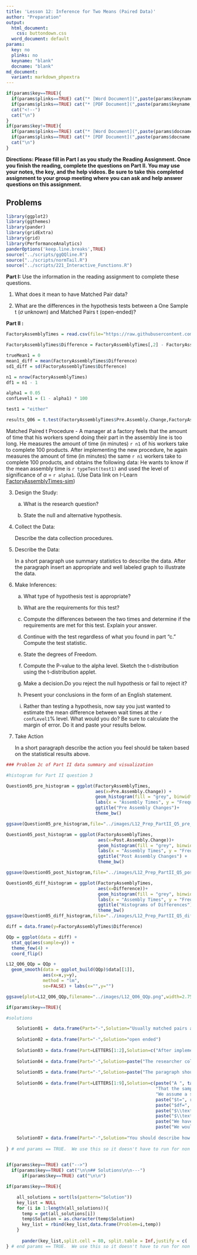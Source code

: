 ```yaml
---
title: 'Lesson 12: Inference for Two Means (Paired Data)'
author: "Preparation"
output:
  html_document:
    css: buttondown.css
  word_document: default
params:
  key: no
  plinks: no
  keyname: "blank"
  docname: "blank"
md_document:
  variant: markdown_phpextra
---
```


```r
if(params$key==TRUE){
  if(params$plinks==TRUE) cat("* [Word Document](",paste(params$keyname,"docx",sep="."),")\n")
  if(params$plinks==TRUE) cat("* [PDF Document](",paste(params$keyname,"pdf",sep="."),")\n")
  cat("<!--")
  cat("\n")
} 
if(params$key!=TRUE){
  if(params$plinks==TRUE) cat("* [Word Document](",paste(params$docname,"docx",sep="."),")\n")
  if(params$plinks==TRUE) cat("* [PDF Document](",paste(params$docname,"pdf",sep="."),")\n")
  cat("\n")
}
```

**Directions: Please fill in Part I as you study the Reading Assignment. Once you finish the reading, complete the questions on Part II. You may use your notes, the key, and the help videos. Be sure to take this completed assignment to your group meeting where you can ask and help answer questions on this assignment.**

## Problems

```r
library(ggplot2)
library(ggthemes)
library(pander)
library(gridExtra)
library(grid)
library(PerformanceAnalytics)
panderOptions('keep.line.breaks',TRUE)
source("../scripts/ggQQline.R")
source("../scripts/normTail.R")
source("../scripts/221_Interactive_Functions.R")
```


**Part I:**  Use the information in the reading assignment to complete these questions. 

1.	What does it mean to have Matched Pair data?

2.	What are the differences in the hypothesis tests between a One Sample t ($\sigma$ unknown) and Matched Pairs t (open-ended)?
 

**Part II :**  

```r
FactoryAssemblyTimes = read.csv(file="https://raw.githubusercontent.com/byuistats/data/master/FactoryAssemblyTimes-sim/FactoryAssemblyTimes-sim.csv",stringsAsFactors = FALSE,header = TRUE)

FactoryAssemblyTimes$Difference = FactoryAssemblyTimes[,2] - FactoryAssemblyTimes[,1] #adds another column for the differences in the data set

trueMean1 = 0
mean1_diff = mean(FactoryAssemblyTimes$Difference)
sd1_diff = sd(FactoryAssemblyTimes$Difference)

n1 = nrow(FactoryAssemblyTimes)
df1 = n1 - 1

alpha1 = 0.05
confLevel1 = (1 - alpha1) * 100

test1 = "either"

results_Q06 = t.test(FactoryAssemblyTimes$Pre.Assembly.Change,FactoryAssemblyTimes$Post.Assembly.Change,paired = TRUE,mu=0,alternative = "two.sided",conf.level = confLevel1/100)
```


Matched Paired t Procedure - A manager at a factory feels that the amount of time that his workers spend doing their part in the assembly line is too long. He measures the amount of time (in minutes) `r n1` of his workers take to complete 100 products.  After implementing the new procedure, he again measures the amount of time (in minutes) the same `r n1` workers take to complete 100 products, and obtains the following data:  He wants to know if the mean assembly time is `r typeTest(test1)` and used the level of significance of $\alpha$ = `r alpha1`.  (Use Data link on I-Learn [FactoryAssemblyTimes-sim](http://statistics.byuimath.com/index.php?title=Data))

3.	Design the Study:
    
    a. What is the research question?

    b. State the null and alternative hypothesis.

4.	Collect the Data:

    Describe the data collection procedures.

5.	Describe the Data:

    In a short paragraph use summary statistics to describe the data. After the paragraph insert an appropriate and well labeled graph to illustrate the data.  

6. Make Inferences:

    a. What type of hypothesis test is appropriate?

    b. What are the requirements for this test?

    c. Compute the differences between the two times and determine if the requirements are met for this test. Explain your answer.

    d. Continue with the test regardless of what you found in part "c." Compute the test statistic.

    e. State the degrees of Freedom.

    f. Compute the P-value to the alpha level. Sketch the t-distribution using the t-distribution applet. 
  
    g. Make a decision.Do you reject the null hypothesis or fail to reject it?

    h. Present your conclusions in the form of an English statement.

    i. Rather than testing a hypothesis, now say you just wanted to estimate the mean difference between wait times at the `r confLevel1`% level. What would you do? Be sure to calculate the margin of error. Do it and paste your results below.


7. Take Action

    In a short paragraph describe the action you feel should be taken based on the statistical results above.


```r
### Problem 2c of Part II data summary and visualization

#histogram for Part II question 3

Question05_pre_histogram = ggplot(FactoryAssemblyTimes, 
                                  aes(x=Pre.Assembly.Change)) +
                                  geom_histogram(fill = "grey", binwidth = 8,colour = "black") + 
                                  labs(x = "Assembly Times", y = "Frequency") +
                                  ggtitle("Pre Assembly Changes")+
                                  theme_bw()

ggsave(Question05_pre_histogram,file="../images/L12_Prep_PartII_Q5_pre_histogram.png",width=2.75,height=2.25)

Question05_post_histogram = ggplot(FactoryAssemblyTimes,
                                   aes(x=Post.Assembly.Change))+
                                   geom_histogram(fill = "grey", binwidth = 8,colour = "black") +
                                   labs(x = "Assembly Times", y = "Frequency") + 
                                   ggtitle("Post Assembly Changes") +
                                   theme_bw()

ggsave(Question05_post_histogram,file="../images/L12_Prep_PartII_Q5_post_histogram.png",width=2.75,height=2.25)

Question05_diff_histogram = ggplot(FactoryAssemblyTimes,
                                   aes(x=Difference))+
                                   geom_histogram(fill = "grey", binwidth = 1.5,colour = "black") +
                                   labs(x = "Assembly Times", y = "Frequency") + 
                                   ggtitle("Histograms of Differences") +
                                   theme_bw()
ggsave(Question05_diff_histogram,file="../images/L12_Prep_PartII_Q5_diff_histogram.png",width=2.75,height=2.25)

diff = data.frame(y=FactoryAssemblyTimes$Difference)

QQp = ggplot(data = diff) + 
  stat_qq(aes(sample=y)) + 
  theme_few(4) + 
  coord_flip() 

L12_Q06_QQp = QQp + 
  geom_smooth(data = ggplot_build(QQp)$data[[1]],
              aes(x=x,y=y),
              method = "lm",
              se=FALSE) + labs(x="",y="")

ggsave(plot=L12_Q06_QQp,filename="../images/L12_Q06_QQp.png",width=2.75,height=2.25)

```
   

```r
if(params$key==TRUE){

#solutions

    Solution01 =  data.frame(Part="-",Solution="Usually matched pairs are data taken from one population where a pair of observations is drawn on the same individuals selected for the sample, such as a pre-test and post-test.")
    
    Solution02 = data.frame(Part="-",Solution="open ended")
    
    Solution03 = data.frame(Part=LETTERS[1:2],Solution=c("After implementing the new loading/unloading procedure, is the mean wait time different than the wait time before?",paste("$H_o:\\mu_d =$ ", trueMean1, "\\\n", "$H_a:\\mu_d\\neq$ ", trueMean1, sep = "")))
    
    Solution04 = data.frame(Part="-",Solution=paste("The researcher collected assembly times (in minutes) from ", n1," factory workers before the change. Then he collected the assembly times for those same ", n1, " workers after the change in procedure had been implemented.", sep = ""))
    
    Solution05 = data.frame(Part="-",Solution=paste("The paragraph should include: \\\n- $\\bar{d}=\\pm$ ", abs(round(mean1_diff,3)),"(depending on difference taken) \\\n- $s_d =$", round(sd1_diff,3)," \\\n- $n=$ ", n1," \\\n- One histogram of the differences and one histogram for each of the original data sets with clear lables. \\\n ![Hist](../images/L12_Prep_PartII_Q5_diff_histogram.png) \\\n ![Hist](../images/L12_Prep_PartII_Q5_post_histogram.png) \\\n ![Hist](../images/L12_Prep_PartII_Q5_pre_histogram.png)"))
          
    Solution06 = data.frame(Part=LETTERS[1:9],Solution=c(paste("A ", tailTest(test1)," paired-sample t-test for means is the appropriate hypothesis test to perform.", sep = ""),
                                                         "That the sample mean of the differences comes from a normal distribution and we assume a simple random sample of the population.",     
                                                         "We assume a simple random sample of the population. $n < 30$ so we would need to make a QQ plot in order to test the normality of the data. \\\n ![qqplot](../images/L12_Q06_QQp.png) \\\n The differences may not by normally distributed, it is hard to tell with so few samples. We will continue with our assumption of normality.",
                                                         paste("$t=", round(results_Q06$statistic,3), "$ or $t=", -1 * round(results_Q06$statistic,3),"$", sep = ""),
                                                         paste("$df=", df1, "$",sep = ""),
                                                         paste("$\\text{P-value}=", round(results_Q06$p.value,3),"\\text{ P-value}>\\alpha$",sep = ""),
                                                         paste("$\\text{P-value} > \\alpha$, therefore we ", failOrNot(results_Q06$p.value,alpha1)," the null hypothesis.", sep = ""),
                                                         paste("We have ", sufficientOrNot(failOrNot(results_Q06$p.value,alpha1))," evidence to say that the time to make 100 products is any different after the implementation of the new assembly procedure.",sep = ""),
                                                         paste("We would create a ",confLevel1,"% confidence interval using the t-distribution. (",round(results_Q06$conf.int,4)[1],",", round(results_Q06$conf.int,4)[2],")  or (",round(results_Q06$conf.int,4)[2] * -1,",",round(results_Q06$conf.int,4)[1] * -1,") depending on difference calculated",sep = "")))
    
    Solution07 = data.frame(Part="-",Solution="You should describe how they need to find another way to reduce the time, because this particular plan did not make a statistically significant difference.")
    
} # end params == TRUE.  We use this so it doesn't have to run for non answer key path.
    
```    
    
    
```r
if(params$key==TRUE) cat("-->")
  if(params$key==TRUE) cat("\n\n## Solutions\n\n---")
      if(params$key==TRUE) cat("\n\n")
```



```r
if(params$key==TRUE){

    all_solutions = sort(ls(pattern="Solution"))
    key_list = NULL
    for (i in 1:length(all_solutions)){
      temp = get(all_solutions[i])
      temp$Solution = as.character(temp$Solution)
      key_list = rbind(key_list,data.frame(Problem=i,temp))
    }
    
      pander(key_list,split.cell = 80, split.table = Inf,justify = c( 'center', 'left',"left"))
} # end params == TRUE.  We use this so it doesn't have to run for non answer key path.

```